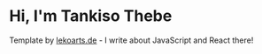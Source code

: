 # Hi, I'm Tankiso Thebe

Template by [lekoarts.de](https://www.lekoarts.de?utm_source=cara&utm_medium=Starter) - I write about JavaScript and React there!
